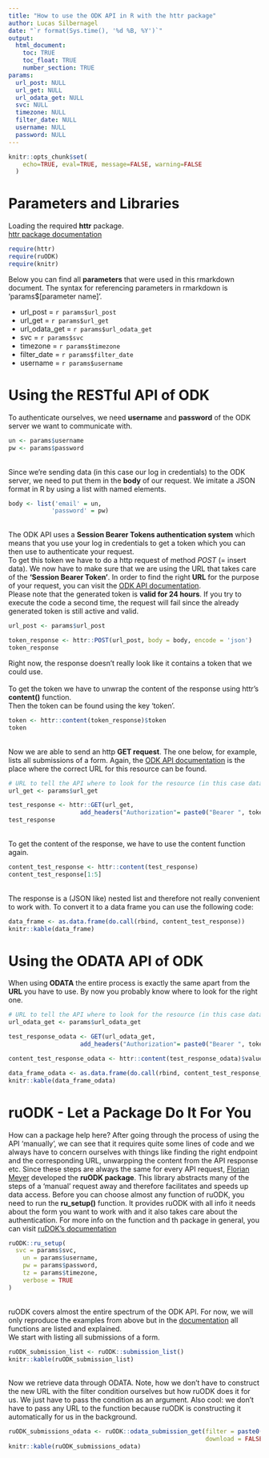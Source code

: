 ```yaml
---
title: "How to use the ODK API in R with the httr package"
author: Lucas Silbernagel
date: "`r format(Sys.time(), '%d %B, %Y')`"
output: 
  html_document:
    toc: TRUE
    toc_float: TRUE
    number_section: TRUE
params:
  url_post: NULL
  url_get: NULL
  url_odata_get: NULL
  svc: NULL
  timezone: NULL
  filter_date: NULL
  username: NULL
  password: NULL
---
```

```r
knitr::opts_chunk$set(
    echo=TRUE, eval=TRUE, message=FALSE, warning=FALSE
  )
```

# Parameters and Libraries
Loading the required **httr** package.\
[httr package documentation](https://www.rdocumentation.org/packages/httr/versions/1.4.2)
```r
require(httr)
require(ruODK)
require(knitr)
```

Below you can find all **parameters** that were used in this rmarkdown document. The syntax for referencing parameters in rmarkdown is 'params$[parameter name]'.

* url_post = ``r params$url_post``\
* url_get = ``r params$url_get``\
* url_odata_get = ``r params$url_odata_get``\
* svc = ``r params$svc``\
* timezone = ``r params$timezone``\
* filter_date = ``r params$filter_date``\
* username = ``r params$username``  \  
\

# Using the RESTful API of ODK

To authenticate ourselves, we need __username__ and __password__ of the ODK server we want to communicate with. 
```r
un <- params$username
pw <- params$password
```
\
Since we're sending data (in this case our log in credentials) to the ODK server, we need to put them in the __body__ of our request.
We imitate a JSON format in R by using a list with named elements.
```r
body <- list('email' = un, 
            'password' = pw)
```
\
The ODK API uses a __Session Bearer Tokens authentication system__ which means that you use your log in credentials to get a token which you can then use to authenticate your request.\
To get this token we have to do a http request of method _POST_ (= insert data). We now have to make sure that we are using the URL that takes care of the __'Session Bearer Token'__. In order to find the right __URL__ for the purpose of your request, you can visit the [ODK API documentation](https://odkcentral.docs.apiary.io/#reference/authentication/data-document?console=1).\
Please note that the generated token is __valid for 24 hours__. If you try to execute the code a second time, the request will fail since the already generated token is still active and valid.
```r
url_post <- params$url_post

token_response <- httr::POST(url_post, body = body, encode = 'json')
token_response
```
Right now, the response doesn't really look like it contains a token that we could use.\
\
To get the token we have to unwrap the content of the response using httr's __content()__ function.\
Then the token can be found using the key 'token'.
```r
token <- httr::content(token_response)$token
token
```
\
Now we are able to send an http __GET request__. The one below, for example, lists all submissions of a form. Again, the [ODK API documentation](https://odkcentral.docs.apiary.io/#reference/authentication/data-document?console=1) is the place where the correct URL for this resource can be found. 
```r
# URL to tell the API where to look for the resource (in this case data from an ODK server) 
url_get <- params$url_get

test_response <- httr::GET(url_get,
                    add_headers("Authorization"= paste0("Bearer ", token)))
test_response
```
\
To get the content of the response, we have to use the content function again.
```r
content_test_response <- httr::content(test_response)
content_test_response[1:5]
```
\
The response is a (JSON like) nested list and therefore not really convenient to work with.
To convert it to a data frame you can use the following code:
```r
data_frame <- as.data.frame(do.call(rbind, content_test_response))
knitr::kable(data_frame)
```

# Using the ODATA API of ODK

When using __ODATA__ the entire process is exactly the same apart from the __URL__ you have to use. By now you probably know where to look for the right one.
```r
# URL to tell the API where to look for the resource (in this case data from an ODK server) 
url_odata_get <- params$url_odata_get

test_response_odata <- GET(url_odata_get,
                    add_headers("Authorization"= paste0("Bearer ", token)))

content_test_response_odata <- httr::content(test_response_odata)$value

data_frame_odata <- as.data.frame(do.call(rbind, content_test_response_odata))
knitr::kable(data_frame_odata)
```

# ruODK - Let a Package Do It For You  

How can a package help here? After going through the process of using the API 'manually', we can see that it requires quite some lines of code and we always have to concern ourselves with things like finding the right endpoint and the corresponding URL, unwarpping the content from the API response etc. Since these steps are always the same for every API request, [Florian Meyer](https://github.com/florianm) developed the __ruODK package__. This library abstracts many of the steps of a 'manual' request away and therefore facilitates and speeds up data access. 
Before you can choose almost any function of ruODK, you need to run the __ru_setup()__ function. It provides ruODK with all info it needs about the form you want to work with and it also takes care about the authentication. For more info on the function and th package in general, you can visit [ruDOK's documentation](https://docs.ropensci.org/ruODK/reference/index.html)
```r
ruODK::ru_setup(
  svc = params$svc,
    un = params$username,
    pw = params$password,
    tz = params$timezone,
    verbose = TRUE
)
```
\
ruODK covers almost the entire spectrum of the ODK API. For now, we will only reproduce the examples from above but in the [documentation](https://docs.ropensci.org/ruODK/reference/index.html) all functions are listed and explained.\
We start with listing all submissions of a form.
```r
ruODK_submission_list <- ruODK::submission_list()
knitr::kable(ruODK_submission_list)
```
\
Now we retrieve data through ODATA. Note, how we don't have to construct the new URL with the filter condition ourselves but how ruODK does it for us. We just have to pass the condition as an argument. Also cool: we don't have to pass any URL to the function because ruODK is constructing it automatically for us in the background.   
```r
ruODK_submissions_odata <- ruODK::odata_submission_get(filter = paste0('__system/submissionDate gt ', params$filter_date),
                                                       download = FALSE)
knitr::kable(ruODK_submissions_odata)
```
